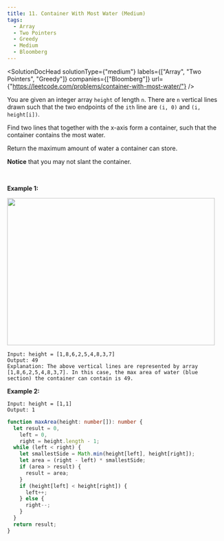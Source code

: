 ```yaml
---
title: 11. Container With Most Water (Medium)
tags:
  - Array
  - Two Pointers
  - Greedy
  - Medium
  - Bloomberg
---
```



<SolutionDocHead
  solutionType={"medium"}
  labels={["Array", "Two Pointers", "Greedy"]}
  companies={["Bloomberg"]}
  url={"https://leetcode.com/problems/container-with-most-water/"}
/>

You are given an integer array `height` of length `n`. There are `n` vertical lines drawn such that the two endpoints of the `ith` line are `(i, 0)` and `(i, height[i])`.

Find two lines that together with the x-axis form a container, such that the container contains the most water.

Return the maximum amount of water a container can store.

<b>Notice</b> that you may not slant the container.

<br />

<b>Example 1:</b>
<br />

<img src={imageURL} width="483" height="342" />

```
Input: height = [1,8,6,2,5,4,8,3,7]
Output: 49
Explanation: The above vertical lines are represented by array [1,8,6,2,5,4,8,3,7]. In this case, the max area of water (blue section) the container can contain is 49.
```

<b>Example 2:</b>

```
Input: height = [1,1]
Output: 1
```

```ts title=solution.ts
function maxArea(height: number[]): number {
  let result = 0,
    left = 0,
    right = height.length - 1;
  while (left < right) {
    let smallestSide = Math.min(height[left], height[right]);
    let area = (right - left) * smallestSide;
    if (area > result) {
      result = area;
    }
    if (height[left] < height[right]) {
      left++;
    } else {
      right--;
    }
  }
  return result;
}
```
